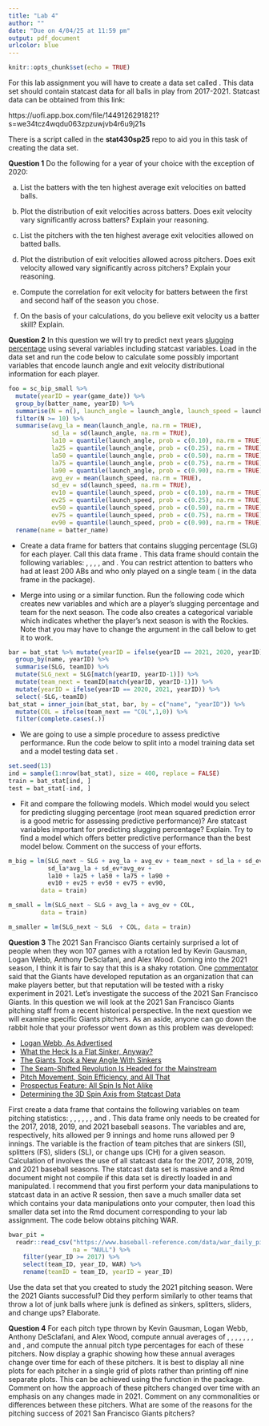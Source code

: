 ```yaml
---
title: "Lab 4"
author: ""
date: "Due on 4/04/25 at 11:59 pm"
output: pdf_document
urlcolor: blue
---
```


```r
knitr::opts_chunk$set(echo = TRUE)
```

For this lab assignment you will have to create a data set called \texttt{sc\_bip\_small}. This data set should contain statcast data for all balls in play from 2017-2021. Statcast data can be obtained from this link:

https://uofi.app.box.com/file/1449126291821?s=we34tcz4wqdu063zpzuwjvb4r6u9j21s


There is a script called \texttt{create\_sc\_bip\_small.R} in the **stat430sp25** repo to aid you in this task of creating the \texttt{sc\_bip\_small} data set.


\vspace{12pt}

**Question 1** Do the following for a year of your choice with the exception of 2020: 

(a) List the batters with the ten highest average exit velocities on batted balls. 

(b) Plot the distribution of exit velocities across batters. Does exit velocity vary significantly across batters? Explain your reasoning.

(c) List the pitchers with the ten highest average exit velocities allowed on batted balls.

(d) Plot the distribution of exit velocities allowed across pitchers. Does exit velocity allowed vary significantly across pitchers? Explain your reasoning.

(e) Compute the correlation for exit velocity for batters between the first and second half of the season you chose.

(f) On the basis of your calculations, do you believe exit velocity us a batter skill? Explain.

**Question 2** In this question we will try to predict next years [slugging percentage](https://en.wikipedia.org/wiki/Slugging_percentage) using several variables including statcast variables. Load in the data set \texttt{sc\_bip\_small} and run the code below to calculate some possibly important variables that encode launch angle and exit velocity distributional information for each player.

```r
foo = sc_bip_small %>%
  mutate(yearID = year(game_date)) %>% 
  group_by(batter_name, yearID) %>% 
  summarise(N = n(), launch_angle = launch_angle, launch_speed = launch_speed) %>% 
  filter(N >= 10) %>% 
  summarise(avg_la = mean(launch_angle, na.rm = TRUE), 
            sd_la = sd(launch_angle, na.rm = TRUE), 
            la10 = quantile(launch_angle, prob = c(0.10), na.rm = TRUE), 
            la25 = quantile(launch_angle, prob = c(0.25), na.rm = TRUE), 
            la50 = quantile(launch_angle, prob = c(0.50), na.rm = TRUE), 
            la75 = quantile(launch_angle, prob = c(0.75), na.rm = TRUE), 
            la90 = quantile(launch_angle, prob = c(0.90), na.rm = TRUE), 
            avg_ev = mean(launch_speed, na.rm = TRUE), 
            sd_ev = sd(launch_speed, na.rm = TRUE), 
            ev10 = quantile(launch_speed, prob = c(0.10), na.rm = TRUE), 
            ev25 = quantile(launch_speed, prob = c(0.25), na.rm = TRUE), 
            ev50 = quantile(launch_speed, prob = c(0.50), na.rm = TRUE), 
            ev75 = quantile(launch_speed, prob = c(0.75), na.rm = TRUE), 
            ev90 = quantile(launch_speed, prob = c(0.90), na.rm = TRUE)) %>% 
  rename(name = batter_name)
```


 - Create a data frame for batters that contains slugging percentage (SLG) for each player. Call this data frame \texttt{bat\_stat}. This data frame should contain the following variables: \texttt{name}, \texttt{yearID}, \texttt{teamID}, \texttt{AB}, and \texttt{SLG}. You can restrict attention to batters who had at least 200 ABs and who only played on a single team (\texttt{stint = 1} in the \texttt{Batting} data frame in the \texttt{Lahman} package).

 - Merge \texttt{foo} into \texttt{bat\_stat} using \texttt{inner\_join} or a similar function. Run the following code which creates new variables \texttt{SLG\_next} and \texttt{team\_next} which are a player's slugging percentage and team for the next season. The code also creates a categorical variable \texttt{COL} which indicates whether the player's next season is with the Rockies. Note that you may have to change the \texttt{by} argument in the \texttt{inner\_join} call below to get it to work.

```r
bar = bat_stat %>% mutate(yearID = ifelse(yearID == 2021, 2020, yearID)) %>%
  group_by(name, yearID) %>% 
  summarise(SLG, teamID) %>% 
  mutate(SLG_next = SLG[match(yearID, yearID-1)]) %>% 
  mutate(team_next = teamID[match(yearID, yearID-1)]) %>% 
  mutate(yearID = ifelse(yearID == 2020, 2021, yearID)) %>% 
  select(-SLG,-teamID)
bat_stat = inner_join(bat_stat, bar, by = c("name", "yearID")) %>% 
  mutate(COL = ifelse(team_next == "COL",1,0)) %>% 
  filter(complete.cases(.))
```


 - We are going to use a simple procedure to assess predictive performance. Run the code below to split \texttt{bat\_stat} into a model training data set \texttt{train} and a model testing data set \texttt{test}.


```r
set.seed(13)
ind = sample(1:nrow(bat_stat), size = 400, replace = FALSE)
train = bat_stat[ind, ]
test = bat_stat[-ind, ]
```


 - Fit and compare the following models. Which model would you select for predicting slugging percentage (root mean squared prediction error is a good metric for assessing predictive performance)? Are statcast variables important for predicting slugging percentage? Explain. Try to find a model which offers better predictive performance than the best model below. Comment on the success of your efforts.


```r
m_big = lm(SLG_next ~ SLG + avg_la + avg_ev + team_next + sd_la + sd_ev + 
           sd_la*avg_la + sd_ev*avg_ev +
           la10 + la25 + la50 + la75 + la90 + 
           ev10 + ev25 + ev50 + ev75 + ev90, 
         data = train)

m_small = lm(SLG_next ~ SLG + avg_la + avg_ev + COL, 
         data = train)

m_smaller = lm(SLG_next ~ SLG  + COL, data = train)
```



**Question 3** The 2021 San Francisco Giants certainly surprised a lot of people when they won 107 games with a rotation led by Kevin Gausman, Logan Webb, Anthony DeSclafani, and Alex Wood. Coming into the 2021 season, I think it is fair to say that this is a shaky rotation. One [commentator](https://aroundthefoghorn.com/2021/03/27/sf-giants-rotation-risky-experiment/) said that the Giants have developed reputation as an organization that can make players better, but that reputation will be tested with a risky experiment in 2021. Let's investigate the success of the 2021 San Francisco Giants. In this question we will look at the 2021 San Francisco Giants pitching staff from a recent historical perspective. In the next question we will examine specific Giants pitchers. As an aside, anyone can go down the rabbit hole that your professor went down as this problem was developed:

 - [Logan Webb, As Advertised](https://blogs.fangraphs.com/logan-webb-as-advertised/)
 - [What the Heck Is a Flat Sinker, Anyway?](https://blogs.fangraphs.com/what-the-heck-is-a-flat-sinker-anyway/)
 - [The Giants Took a New Angle With Sinkers](https://blogs.fangraphs.com/the-giants-took-a-new-angle-with-sinkers/)
 - [The Seam-Shifted Revolution Is Headed for the Mainstream](https://blogs.fangraphs.com/the-seam-shifted-revolution-is-headed-for-the-mainstream/)
 - [Pitch Movement, Spin Efficiency, and All That](https://tht.fangraphs.com/pitch-movement-spin-efficiency-and-all-that/)
 - [Prospectus Feature: All Spin Is Not Alike](https://www.baseballprospectus.com/news/article/25915/prospectus-feature-all-spin-is-not-alike/)
 - [Determining the 3D Spin Axis from Statcast Data](http://baseball.physics.illinois.edu/trackman/SpinAxis.pdf)

First create a data frame that contains the following variables on team pitching statistics: \texttt{yearID}, \texttt{teamID}, \texttt{frac\_junk}, \texttt{ERA}, \texttt{HAp9}, \texttt{HRAp9}, and \texttt{WAR}. This data frame only needs to be created for the 2017, 2018, 2019, and 2021 baseball seasons. The variables \texttt{HAp9} and \texttt{HRAp9} are, respectively, hits allowed per 9 innings and home runs allowed per 9 innings. The variable \texttt{frac\_junk} is the fraction of team pitches that are sinkers (SI), splitters (FS), sliders (SL), or change ups (CH) for a given season. Calculation of \texttt{frac\_junk} involves the use of all statcast data for the 2017, 2018, 2019, and 2021 baseball seasons. The statcast data set is massive and a Rmd document might not compile if this data set is directly loaded in and manipulated. I recommend that you first perform your data manipulations to statcast data in an active R session, then save a much smaller data set which contains your data manipulations onto your computer, then load this smaller data set into the Rmd document corresponding to your lab assignment. The code below obtains pitching WAR.
 
```r
bwar_pit = 
  readr::read_csv("https://www.baseball-reference.com/data/war_daily_pitch.txt", 
                  na = "NULL") %>% 
	filter(year_ID >= 2017) %>% 
	select(team_ID, year_ID, WAR) %>% 
	rename(teamID = team_ID, yearID = year_ID)
```

Use the data set that you created to study the 2021 pitching season. Were the 2021 Giants successful? Did they perform similarly to other teams that throw a lot of junk balls where junk is defined as sinkers, splitters, sliders, and change ups? Elaborate.



**Question 4** For each pitch type thrown by Kevin Gausman, Logan Webb, Anthony DeSclafani, and Alex Wood, compute annual averages of \texttt{release\_spin\_rate}, 
\texttt{effective\_speed}, 
\texttt{plate\_x}, 
\texttt{plate\_z}, 
\texttt{pfx\_x}, 
\texttt{pfx\_z}, 
\texttt{release\_x}, 
and \texttt{release\_z}, and compute the annual pitch type percentages for each of these pitchers. Now display a graphic showing how these annual averages change over time for each of these pitchers. It is best to display all nine plots for each pitcher in a single grid of plots rather than printing off nine separate plots. This can be achieved using the \texttt{grid.arrange} function in the \texttt{gridExtra} package. Comment on how the approach of these pitchers changed over time with an emphasis on any changes made in 2021. Comment on any commonalities or differences between these pitchers. What are some of the reasons for the pitching success of 2021 San Francisco Giants pitchers?



